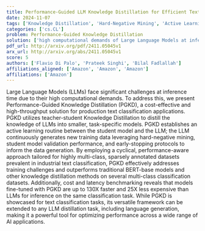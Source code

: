 ```yaml
---
title: Performance-Guided LLM Knowledge Distillation for Efficient Text   Classification at Scale
date: 2024-11-07
tags: ['Knowledge Distillation', 'Hard-Negative Mining', 'Active Learning', 'Performance Benchmarking', 'Large Language Models', 'Text Classification', 'Multi-Class Classification']
categories: ['cs.CL']
problem: Performance-Guided Knowledge Distillation
solution: ['high computational demands of Large Language Models at inference time']
pdf_url: http://arxiv.org/pdf/2411.05045v1
arx_url: http://arxiv.org/abs/2411.05045v1
score: 5
authors: ['Flavio Di Palo', 'Prateek Singhi', 'Bilal Fadlallah']
affiliations_aligned: ['Amazon', 'Amazon', 'Amazon']
affiliations: ['Amazon']
---
```



Large Language Models (LLMs) face significant challenges at inference time due to their high computational demands. To address this, we present Performance-Guided Knowledge Distillation (PGKD), a cost-effective and high-throughput solution for production text classification applications. PGKD utilizes teacher-student Knowledge Distillation to distill the knowledge of LLMs into smaller, task-specific models. PGKD establishes an active learning routine between the student model and the LLM; the LLM continuously generates new training data leveraging hard-negative mining, student model validation performance, and early-stopping protocols to inform the data generation. By employing a cyclical, performance-aware approach tailored for highly multi-class, sparsely annotated datasets prevalent in industrial text classification, PGKD effectively addresses training challenges and outperforms traditional BERT-base models and other knowledge distillation methods on several multi-class classification datasets. Additionally, cost and latency benchmarking reveals that models fine-tuned with PGKD are up to 130X faster and 25X less expensive than LLMs for inference on the same classification task. While PGKD is showcased for text classification tasks, its versatile framework can be extended to any LLM distillation task, including language generation, making it a powerful tool for optimizing performance across a wide range of AI applications.